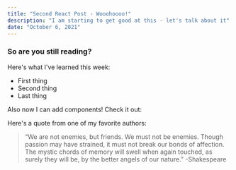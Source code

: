 ```yaml
---
title: "Second React Post - Wooohoooo!"
description: "I am starting to get good at this - let's talk about it"
date: "October 6, 2021"
---
```



### So are you still reading?

Here's what I've learned this week:

<ul class="list-disc">
  <li>First thing</li>
  <li>Second thing</li>
  <li>Last thing</li>
</ul>

Also now I can add components! Check it out:

<Cool />
<CompyRemix />
<Classy />

Here's a quote from one of my favorite authors:

> “We are not enemies, but friends. We must not be enemies. Though passion may have strained, it must not break our bonds of affection. The mystic chords of memory will swell when again touched, as surely they will be, by the better angels of our nature.”
> -Shakespeare
